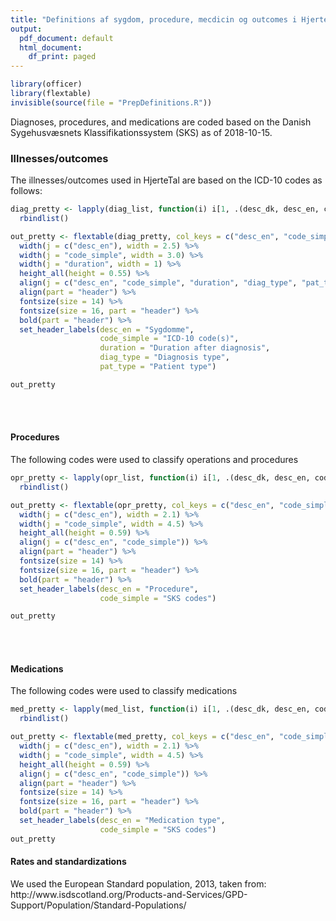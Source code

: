 ```yaml
---
title: "Definitions af sygdom, procedure, mecdicin og outcomes i HjerteTal2"
output:
  pdf_document: default
  html_document:
    df_print: paged
---
```

```r
library(officer)
library(flextable)
invisible(source(file = "PrepDefinitions.R"))
```

Diagnoses, procedures, and medications are coded based on the Danish Sygehusvæsnets Klassifikationssystem (SKS) as of 2018-10-15. 

### Illnesses/outcomes

The illnesses/outcomes used in HjerteTal are based on the ICD-10 codes as follows:

```r

diag_pretty <- lapply(diag_list, function(i) i[1, .(desc_dk, desc_en, code_simple, duration, diag_type, pat_type)]) %>%
  rbindlist()

out_pretty <- flextable(diag_pretty, col_keys = c("desc_en", "code_simple", "duration", "diag_type", "pat_type")) %>%
  width(j = c("desc_en"), width = 2.5) %>%
  width(j = "code_simple", width = 3.0) %>%
  width(j = "duration", width = 1) %>%
  height_all(height = 0.55) %>%
  align(j = c("desc_en", "code_simple", "duration", "diag_type", "pat_type")) %>%
  align(part = "header") %>%
  fontsize(size = 14) %>%
  fontsize(size = 16, part = "header") %>%
  bold(part = "header") %>%
  set_header_labels(desc_en = "Sygdomme",
                    code_simple = "ICD-10 code(s)",
                    duration = "Duration after diagnosis",
                    diag_type = "Diagnosis type",
                    pat_type = "Patient type")

out_pretty

```

    
<br><br>
        
#### Procedures

The following codes were used to classify operations and procedures

```r
opr_pretty <- lapply(opr_list, function(i) i[1, .(desc_dk, desc_en, code_simple)]) %>%
  rbindlist()

out_pretty <- flextable(opr_pretty, col_keys = c("desc_en", "code_simple")) %>%
  width(j = c("desc_en"), width = 2.1) %>%
  width(j = "code_simple", width = 4.5) %>%
  height_all(height = 0.59) %>%
  align(j = c("desc_en", "code_simple")) %>%
  align(part = "header") %>%
  fontsize(size = 14) %>%
  fontsize(size = 16, part = "header") %>%
  bold(part = "header") %>%
  set_header_labels(desc_en = "Procedure",
                    code_simple = "SKS codes")

out_pretty
```
<br><br>

#### Medications

The following codes were used to classify medications
```r
med_pretty <- lapply(med_list, function(i) i[1, .(desc_dk, desc_en, code_simple)]) %>%
  rbindlist()

out_pretty <- flextable(med_pretty, col_keys = c("desc_en", "code_simple")) %>%
  width(j = c("desc_en"), width = 2.1) %>%
  width(j = "code_simple", width = 4.5) %>%
  height_all(height = 0.59) %>%
  align(j = c("desc_en", "code_simple")) %>%
  align(part = "header") %>%
  fontsize(size = 14) %>%
  fontsize(size = 16, part = "header") %>%
  bold(part = "header") %>%
  set_header_labels(desc_en = "Medication type",
                    code_simple = "SKS codes")
out_pretty

```

#### Rates and standardizations
We used the European Standard population, 2013, taken from:
http://www.isdscotland.org/Products-and-Services/GPD-Support/Population/Standard-Populations/


